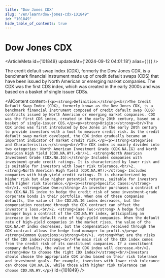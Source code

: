 ```yaml
---
title: "Dow Jones CDX"
slug: "/en/learn/dow-jones-cdx-101849"
id: "101849"
hide_table_of_contents: true
---
```



# Dow Jones CDX

<ArticleMeta id={101849} updatedAt={'2024-09-12 04:01:18'} alias={`[]`} />
<div className='border-solid border-b border-t-0 my-4 border-[var(--ifm-color-gray-300)]' />

The credit default swap index (CDX), formerly the Dow Jones CDX, is a benchmark financial instrument made up of credit default swaps (CDS) that have been issued by North American or emerging market companies. The CDX was the first CDS index, which was created in the early 2000s and was based on a basket of single issuer CDSs.

<AIContent content={`<p><strong>Definition:</strong><br/>The Credit Default Swap Index (CDX), formerly known as the Dow Jones CDX, is a benchmark financial instrument composed of credit default swap (CDS) contracts issued by North American or emerging market companies. CDX was the first CDS index, created in the early 20th century, based on a basket of single-issuer CDS.</p><p><strong>Origin:</strong><br/>The CDX index was first introduced by Dow Jones in the early 20th century to provide investors with a tool to measure credit risk. As the credit default swap market developed, the CDX index gradually became an important indicator of market credit risk.</p><p><strong>Categories and Characteristics:</strong><br/>The CDX index is mainly divided into two categories: North American Investment Grade (CDX.NA.IG) and North American High Yield (CDX.NA.HY).<br/>1. <strong>North American Investment Grade (CDX.NA.IG):</strong> Includes companies with investment-grade credit ratings. It is characterized by lower risk and is suitable for investors with lower risk tolerance.<br/>2. <strong>North American High Yield (CDX.NA.HY):</strong> Includes companies with high-yield credit ratings. It is characterized by higher risk but also higher potential returns, suitable for investors with higher risk tolerance.</p><p><strong>Specific Cases:</strong><br/>1. <strong>Case One:</strong> An investor purchases a contract of the CDX.NA.IG index to hedge the credit risk of some investment-grade corporate bonds in their portfolio. When one of these companies defaults, the value of the CDX.NA.IG index decreases, but the compensation received through the CDX contract can offset the investor's loss.<br/>2. <strong>Case Two:</strong> A hedge fund manager buys a contract of the CDX.NA.HY index, anticipating an increase in the default rate of high-yield companies. When the default rate of high-yield companies in the market rises, the value of the CDX.NA.HY index decreases, but the compensation received through the CDX contract allows the hedge fund manager to profit.</p><p><strong>Common Questions:</strong><br/>1. <strong>What are the risks of the CDX index?</strong><br/>The main risk of the CDX index comes from the credit risk of its constituent companies. If a constituent company defaults, the value of the CDX index will decrease.<br/>2. <strong>How to choose the right CDX index?</strong><br/>Investors should choose the appropriate CDX index based on their risk tolerance and investment goals. For example, investors with lower risk tolerance can choose CDX.NA.IG, while those with higher risk tolerance can choose CDX.NA.HY.</p>`} id={101849} />
